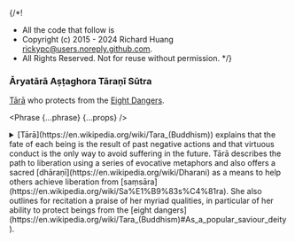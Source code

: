 {/*!
 * All the code that follow is
 * Copyright (c) 2015 - 2024 Richard Huang <rickypc@users.noreply.github.com>.
 * All Rights Reserved. Not for reuse without permission.
 */}


### Āryatārā Aṣṭaghora Tāraṇī Sūtra

[Tārā](https://en.wikipedia.org/wiki/Tara_(Buddhism)) who protects from the [Eight Dangers](https://en.wikipedia.org/wiki/Tara_(Buddhism)#As_a_popular_saviour_deity).

<Phrase {...phrase} {...props} />

<details>
  <summary>
    [Tārā](https://en.wikipedia.org/wiki/Tara_(Buddhism)) explains that the fate
    of each being is the result of past negative actions
    and that virtuous conduct is the only way to avoid suffering in the future.
    Tārā describes the path to liberation using a series of evocative metaphors
    and also offers a sacred [dhāraṇī](https://en.wikipedia.org/wiki/Dharani)
    as a means to help others achieve liberation from [saṃsāra](https://en.wikipedia.org/wiki/Sa%E1%B9%83s%C4%81ra).
    She also outlines for recitation a praise of her myriad qualities,
    in particular of her ability to protect beings from the [eight dangers](https://en.wikipedia.org/wiki/Tara_(Buddhism)#As_a_popular_saviour_deity).
  </summary>
  <div>
    <MultiLingual {...phrase} />
  </div>
</details>
